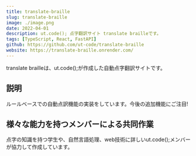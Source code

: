 ```yaml
---
title: translate-braille
slug: translate-braille
image: ./image.png
date: 2022-04-01
description: ut.code(); 点字翻訳サイト translate brailleです。
tags: [TypeScript, React, FastAPI]
github: https://github.com/ut-code/translate-braille
website: https://translate-braille.onrender.com/
---
```


translate brailleは、ut.code();が作成した自動点字翻訳サイトです。

## 説明

ルールベースでの自動点訳機能の実装をしています。今後の追加機能にご注目!

## 様々な能力を持つメンバーによる共同作業

点字の知識を持つ学生や、自然言語処理、web技術に詳しいut.code();メンバーが協力して作成しています。
